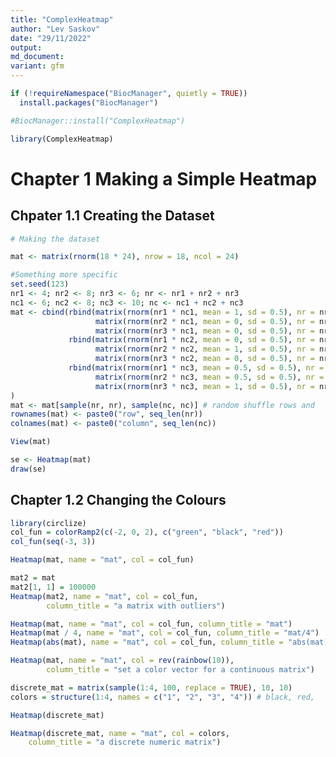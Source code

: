 ```yaml
---
title: "ComplexHeatmap"
author: "Lev Saskov"
date: "29/11/2022"
output:
md_document:
variant: gfm
---
```

```r
if (!requireNamespace("BiocManager", quietly = TRUE))
  install.packages("BiocManager")

#BiocManager::install("ComplexHeatmap")

library(ComplexHeatmap)
```

# Chapter 1 Making a Simple Heatmap
## Chpater 1.1 Creating the Dataset
```r
# Making the dataset 

mat <- matrix(rnorm(18 * 24), nrow = 18, ncol = 24)

#Something more specific
set.seed(123)
nr1 <- 4; nr2 <- 8; nr3 <- 6; nr <- nr1 + nr2 + nr3
nc1 <- 6; nc2 <- 8; nc3 <- 10; nc <- nc1 + nc2 + nc3
mat <- cbind(rbind(matrix(rnorm(nr1 * nc1, mean = 1, sd = 0.5), nr = nr1),
                   matrix(rnorm(nr2 * nc1, mean = 0, sd = 0.5), nr = nr2),
                   matrix(rnorm(nr3 * nc1, mean = 0, sd = 0.5), nr = nr3)),
             rbind(matrix(rnorm(nr1 * nc2, mean = 0, sd = 0.5), nr = nr1),
                   matrix(rnorm(nr2 * nc2, mean = 1, sd = 0.5), nr = nr2),
                   matrix(rnorm(nr3 * nc2, mean = 0, sd = 0.5), nr = nr3)),
             rbind(matrix(rnorm(nr1 * nc3, mean = 0.5, sd = 0.5), nr = nr1),
                   matrix(rnorm(nr2 * nc3, mean = 0.5, sd = 0.5), nr = nr2),
                   matrix(rnorm(nr3 * nc3, mean = 1, sd = 0.5), nr = nr3))
)
mat <- mat[sample(nr, nr), sample(nc, nc)] # random shuffle rows and
rownames(mat) <- paste0("row", seq_len(nr))
colnames(mat) <- paste0("column", seq_len(nc))

View(mat)
```


```r
se <- Heatmap(mat)
draw(se)
```
## Chapter 1.2 Changing the Colours

```r
library(circlize)
col_fun = colorRamp2(c(-2, 0, 2), c("green", "black", "red"))
col_fun(seq(-3, 3))

Heatmap(mat, name = "mat", col = col_fun)
```


```r
mat2 = mat
mat2[1, 1] = 100000
Heatmap(mat2, name = "mat", col = col_fun,
        column_title = "a matrix with outliers")
```


```r
Heatmap(mat, name = "mat", col = col_fun, column_title = "mat")
Heatmap(mat / 4, name = "mat", col = col_fun, column_title = "mat/4")
Heatmap(abs(mat), name = "mat", col = col_fun, column_title = "abs(mat)")
```


```r
Heatmap(mat, name = "mat", col = rev(rainbow(10)),
        column_title = "set a color vector for a continuous matrix")

```


```r
discrete_mat = matrix(sample(1:4, 100, replace = TRUE), 10, 10)
colors = structure(1:4, names = c("1", "2", "3", "4")) # black, red, 

Heatmap(discrete_mat)

Heatmap(discrete_mat, name = "mat", col = colors,
    column_title = "a discrete numeric matrix")

```

